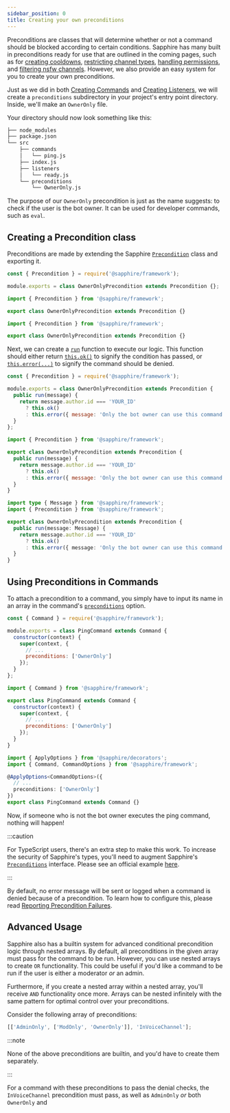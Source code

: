 ```yaml
---
sidebar_position: 0
title: Creating your own preconditions
---
```



Preconditions are classes that will determine whether or not a command should be blocked according to certain conditions.
Sapphire has many built in preconditions ready for use that are outlined in the coming pages, such as for
[creating cooldowns][creating-cooldowns], [restricting channel types][restricting-channel-types], [handling
permissions][handling-permissions], and [filtering nsfw channels][nsfw-filter]. However, we also provide an easy system
for you to create your own preconditions.

Just as we did in both [Creating Commands][creating-commands] and [Creating Listeners][creating-listeners], we will
create a `preconditions` subdirectory in your project's entry point directory. Inside, we'll make an `OwnerOnly` file.

Your directory should now look something like this:

```bash {9-10}
├── node_modules
├── package.json
└── src
    ├── commands
    │   └── ping.js
    ├── index.js
    ├── listeners
    │   └── ready.js
    └── preconditions
        └── OwnerOnly.js
```

The purpose of our `OwnerOnly` precondition is just as the name suggests: to check if the user is the bot owner. It can
be used for developer commands, such as `eval`.

## Creating a Precondition class

Preconditions are made by extending the Sapphire [`Precondition`][precondition] class and exporting it.

<Tabs groupId="language-choice">
<TabItem value="javascript" label="JavaScript" default>

```javascript
const { Precondition } = require('@sapphire/framework');

module.exports = class OwnerOnlyPrecondition extends Precondition {};
```

</TabItem>
<TabItem value="ESM" label="ESM">

```javascript
import { Precondition } from '@sapphire/framework';

export class OwnerOnlyPrecondition extends Precondition {}
```

</TabItem>
<TabItem value="typescript" label="TypeScript">

```typescript
import { Precondition } from '@sapphire/framework';

export class OwnerOnlyPrecondition extends Precondition {}
```

</TabItem>
</Tabs>

Next, we can create a [`run`][preconditionrun] function to execute our logic. This function should either return
[`this.ok()`][preconditionok] to signify the condition has passed, or [`this.error(...)`][preconditionerror] to signify
the command should be denied.

<Tabs groupId="language-choice">
<TabItem value="javascript" label="JavaScript" default>

```javascript {4-8}
const { Precondition } = require('@sapphire/framework');

module.exports = class OwnerOnlyPrecondition extends Precondition {
  public run(message) {
    return message.author.id === 'YOUR_ID'
      ? this.ok()
      : this.error({ message: 'Only the bot owner can use this command!' })
  }
};
```

</TabItem>
<TabItem value="ESM" label="ESM">

```javascript {4-8}
import { Precondition } from '@sapphire/framework';

export class OwnerOnlyPrecondition extends Precondition {
  public run(message) {
    return message.author.id === 'YOUR_ID'
      ? this.ok()
      : this.error({ message: 'Only the bot owner can use this command!' })
  }
}
```

</TabItem>
<TabItem value="typescript" label="TypeScript">

```typescript {5-9}
import type { Message } from '@sapphire/framework';
import { Precondition } from '@sapphire/framework';

export class OwnerOnlyPrecondition extends Precondition {
  public run(message: Message) {
    return message.author.id === 'YOUR_ID'
      ? this.ok()
      : this.error({ message: 'Only the bot owner can use this command!' });
  }
}
```

</TabItem>
</Tabs>

## Using Preconditions in Commands

To attach a precondition to a command, you simply have to input its name in an array in the command's
[`preconditions`][preconditions-option] option.

<Tabs groupId="language-choice">
<TabItem value="javascript" label="JavaScript" default>

```javascript {7}
const { Command } = require('@sapphire/framework');

module.exports = class PingCommand extends Command {
  constructor(context) {
    super(context, {
      // ...
      preconditions: ['OwnerOnly']
    });
  }
};
```

</TabItem>
<TabItem value="ESM" label="ESM">

```javascript {7}
import { Command } from '@sapphire/framework';

export class PingCommand extends Command {
  constructor(context) {
    super(context, {
      // ...
      preconditions: ['OwnerOnly']
    });
  }
}
```

</TabItem>
<TabItem value="typescript" label="TypeScript">

```typescript {6}
import { ApplyOptions } from '@sapphire/decorators';
import { Command, CommandOptions } from '@sapphire/framework';

@ApplyOptions<CommandOptions>({
  // ...
  preconditions: ['OwnerOnly']
})
export class PingCommand extends Command {}
```

</TabItem>
</Tabs>

Now, if someone who is not the bot owner executes the ping command, nothing will happen!

:::caution

For TypeScript users, there's an extra step to make this work. To increase the security of Sapphire's types, you'll need
to augment Sapphire's [`Preconditions`][preconditions-interface] interface. Please see an official example
[here][preconditions-augment].

:::

By default, no error message will be sent or logged when a command is denied because of a precondition. To learn how to
configure this, please read [Reporting Precondition Failures][reporting-precondition-failure].

## Advanced Usage

Sapphire also has a builtin system for advanced conditional precondition logic through nested arrays. By default, all
preconditions in the given array must pass for the command to be run. However, you can use nested arrays to create `OR`
functionality. This could be useful if you'd like a command to be run if the user is either a moderator _or_ an admin.

Furthermore, if you create a nested array within a nested array, you'll receive `AND` functionality once more. Arrays
can be nested infinitely with the same pattern for optimal control over your preconditions.

Consider the following array of preconditions:

```js
[['AdminOnly', ['ModOnly', 'OwnerOnly']], 'InVoiceChannel'];
```

:::note

None of the above preconditions are builtin, and you'd have to create them separately.

:::

For a command with these preconditions to pass the denial checks, the `InVoiceChannel` precondition must pass, as well
as `AdminOnly` _or_ both `OwnerOnly` and

[creating-cooldowns]: ./command-cooldown
[restricting-channel-types]: ./channel-types
[handling-permissions]: ./handling-permissions
[nsfw-filter]: ./nsfw-filter
[creating-commands]: ../getting-started/creating-a-basic-command
[creating-listeners]: ../listeners/creating-your-own-listeners
[precondition]: ../../Documentation/api-framework/classes/Precondition
[preconditionrun]: ../../Documentation/api-framework/classes/Precondition#run
[preconditionok]: ../../Documentation/api-framework/classes/Precondition#ok
[preconditionerror]: ../../Documentation/api-framework/classes/Precondition#error
[preconditions-option]: ../../Documentation/api-framework/interfaces/CommandOptions#preconditions
[preconditions-interface]: ../../Documentation/api-framework/interfaces/Preconditions
[preconditions-augment]:
  https://github.com/sapphiredev/examples/blob/main/examples/with-typescript-recommended/src/preconditions/OwnerOnly.ts#L13-L17
[reporting-precondition-failure]: ./reporting-precondition-failure
